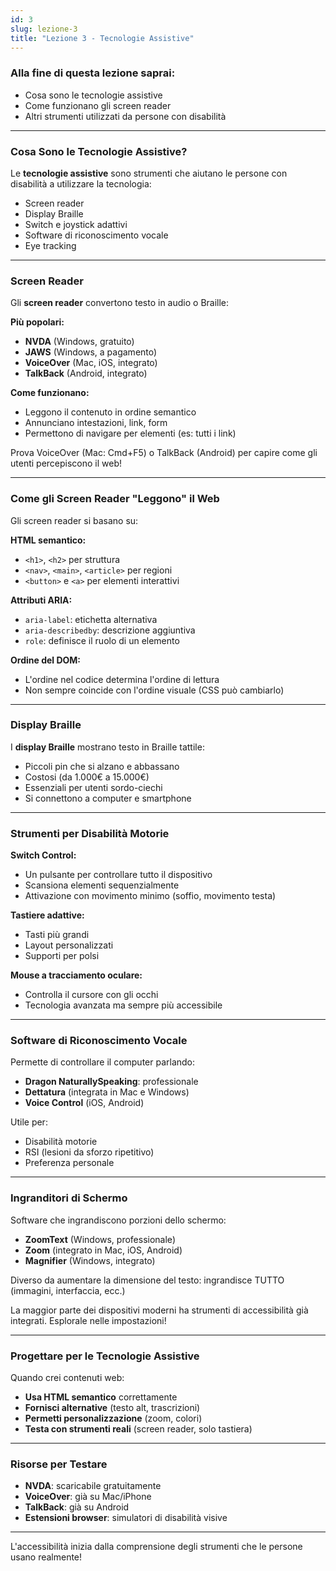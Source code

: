 ```yaml
---
id: 3
slug: lezione-3
title: "Lezione 3 - Tecnologie Assistive"
---
```


### Alla fine di questa lezione saprai:

- Cosa sono le tecnologie assistive
- Come funzionano gli screen reader
- Altri strumenti utilizzati da persone con disabilità

---

### Cosa Sono le Tecnologie Assistive?

Le **tecnologie assistive** sono strumenti che aiutano le persone con disabilità a utilizzare la tecnologia:

- Screen reader
- Display Braille
- Switch e joystick adattivi
- Software di riconoscimento vocale
- Eye tracking

---

### Screen Reader

Gli **screen reader** convertono testo in audio o Braille:

**Più popolari:**

- **NVDA** (Windows, gratuito)
- **JAWS** (Windows, a pagamento)
- **VoiceOver** (Mac, iOS, integrato)
- **TalkBack** (Android, integrato)

**Come funzionano:**

- Leggono il contenuto in ordine semantico
- Annunciano intestazioni, link, form
- Permettono di navigare per elementi (es: tutti i link)

<Banner type="info" title="Prova tu!">
  Prova VoiceOver (Mac: Cmd+F5) o TalkBack (Android) per capire come gli utenti
  percepiscono il web!
</Banner>

---

### Come gli Screen Reader "Leggono" il Web

Gli screen reader si basano su:

**HTML semantico:**

- `<h1>`, `<h2>` per struttura
- `<nav>`, `<main>`, `<article>` per regioni
- `<button>` e `<a>` per elementi interattivi

**Attributi ARIA:**

- `aria-label`: etichetta alternativa
- `aria-describedby`: descrizione aggiuntiva
- `role`: definisce il ruolo di un elemento

**Ordine del DOM:**

- L'ordine nel codice determina l'ordine di lettura
- Non sempre coincide con l'ordine visuale (CSS può cambiarlo)

---

### Display Braille

I **display Braille** mostrano testo in Braille tattile:

- Piccoli pin che si alzano e abbassano
- Costosi (da 1.000€ a 15.000€)
- Essenziali per utenti sordo-ciechi
- Si connettono a computer e smartphone

---

### Strumenti per Disabilità Motorie

**Switch Control:**

- Un pulsante per controllare tutto il dispositivo
- Scansiona elementi sequenzialmente
- Attivazione con movimento minimo (soffio, movimento testa)

**Tastiere adattive:**

- Tasti più grandi
- Layout personalizzati
- Supporti per polsi

**Mouse a tracciamento oculare:**

- Controlla il cursore con gli occhi
- Tecnologia avanzata ma sempre più accessibile

---

### Software di Riconoscimento Vocale

Permette di controllare il computer parlando:

- **Dragon NaturallySpeaking**: professionale
- **Dettatura** (integrata in Mac e Windows)
- **Voice Control** (iOS, Android)

Utile per:

- Disabilità motorie
- RSI (lesioni da sforzo ripetitivo)
- Preferenza personale

---

### Ingranditori di Schermo

Software che ingrandiscono porzioni dello schermo:

- **ZoomText** (Windows, professionale)
- **Zoom** (integrato in Mac, iOS, Android)
- **Magnifier** (Windows, integrato)

Diverso da aumentare la dimensione del testo: ingrandisce TUTTO (immagini, interfaccia, ecc.)

<Banner type="info" title="Funzionalità integrate">
  La maggior parte dei dispositivi moderni ha strumenti di accessibilità già
  integrati. Esplorale nelle impostazioni!
</Banner>

---

### Progettare per le Tecnologie Assistive

Quando crei contenuti web:

- **Usa HTML semantico** correttamente
- **Fornisci alternative** (testo alt, trascrizioni)
- **Permetti personalizzazione** (zoom, colori)
- **Testa con strumenti reali** (screen reader, solo tastiera)

---

### Risorse per Testare

- **NVDA**: scaricabile gratuitamente
- **VoiceOver**: già su Mac/iPhone
- **TalkBack**: già su Android
- **Estensioni browser**: simulatori di disabilità visive

---

L'accessibilità inizia dalla comprensione degli strumenti che le persone usano realmente!
